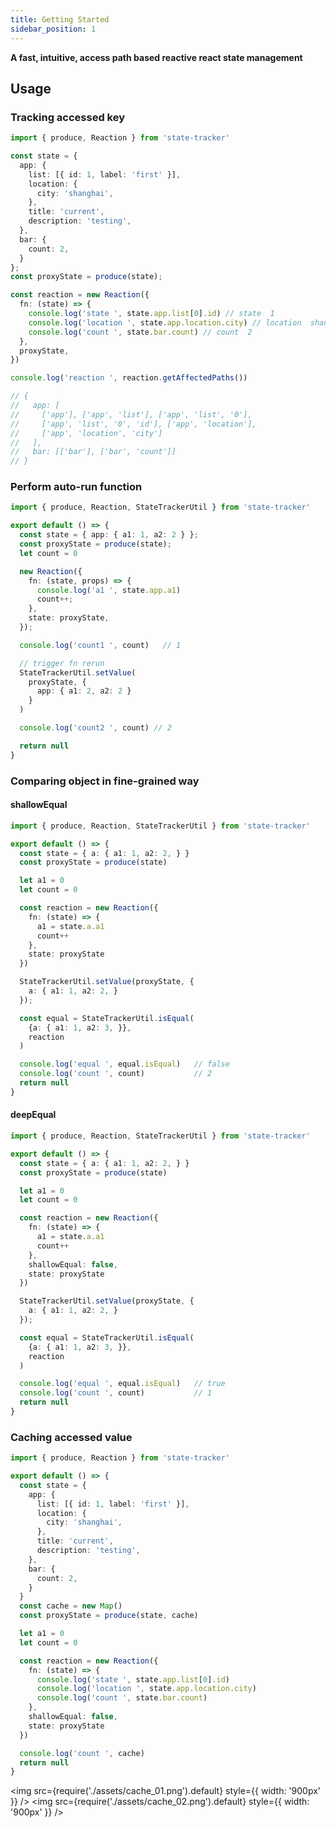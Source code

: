 ```yaml
---
title: Getting Started
sidebar_position: 1
---
```


__A fast, intuitive, access path based reactive react state management__

## Usage

### Tracking accessed key

```ts
import { produce, Reaction } from 'state-tracker'

const state = {
  app: {
    list: [{ id: 1, label: 'first' }],
    location: {
      city: 'shanghai',
    },
    title: 'current',
    description: 'testing',
  },
  bar: {
    count: 2,
  }
};
const proxyState = produce(state);

const reaction = new Reaction({
  fn: (state) => {
    console.log('state ', state.app.list[0].id) // state  1
    console.log('location ', state.app.location.city) // location  shanghai
    console.log('count ', state.bar.count) // count  2
  },
  proxyState,
})

console.log('reaction ', reaction.getAffectedPaths())

// {
//   app: [
//     ['app'], ['app', 'list'], ['app', 'list', '0'],
//     ['app', 'list', '0', 'id'], ['app', 'location'],
//     ['app', 'location', 'city']
//   ],
//   bar: [['bar'], ['bar', 'count']]
// }
```

### Perform auto-run function

```ts
import { produce, Reaction, StateTrackerUtil } from 'state-tracker'

export default () => {
  const state = { app: { a1: 1, a2: 2 } };
  const proxyState = produce(state);
  let count = 0

  new Reaction({
    fn: (state, props) => {
      console.log('a1 ', state.app.a1)
      count++;
    },
    state: proxyState,
  });

  console.log('count1 ', count)   // 1

  // trigger fn rerun
  StateTrackerUtil.setValue(
    proxyState, {
      app: { a1: 2, a2: 2 }
    }
  )

  console.log('count2 ', count) // 2

  return null
}
```

### Comparing object in fine-grained way

#### shallowEqual

```ts
import { produce, Reaction, StateTrackerUtil } from 'state-tracker'

export default () => {
  const state = { a: { a1: 1, a2: 2, } }
  const proxyState = produce(state)

  let a1 = 0
  let count = 0

  const reaction = new Reaction({
    fn: (state) => {
      a1 = state.a.a1
      count++
    },
    state: proxyState
  })

  StateTrackerUtil.setValue(proxyState, {
    a: { a1: 1, a2: 2, }
  });

  const equal = StateTrackerUtil.isEqual(
    {a: { a1: 1, a2: 3, }},
    reaction
  )

  console.log('equal ', equal.isEqual)   // false
  console.log('count ', count)           // 2
  return null
}
```

#### deepEqual

```ts
import { produce, Reaction, StateTrackerUtil } from 'state-tracker'

export default () => {
  const state = { a: { a1: 1, a2: 2, } }
  const proxyState = produce(state)

  let a1 = 0
  let count = 0

  const reaction = new Reaction({
    fn: (state) => {
      a1 = state.a.a1
      count++
    },
    shallowEqual: false,
    state: proxyState
  })

  StateTrackerUtil.setValue(proxyState, {
    a: { a1: 1, a2: 2, }
  });

  const equal = StateTrackerUtil.isEqual(
    {a: { a1: 1, a2: 3, }},
    reaction
  )

  console.log('equal ', equal.isEqual)   // true
  console.log('count ', count)           // 1
  return null
}
```

### Caching accessed value

```ts
import { produce, Reaction } from 'state-tracker'

export default () => {
  const state = {
    app: {
      list: [{ id: 1, label: 'first' }],
      location: {
        city: 'shanghai',
      },
      title: 'current',
      description: 'testing',
    },
    bar: {
      count: 2,
    }
  }
  const cache = new Map()
  const proxyState = produce(state, cache)

  let a1 = 0
  let count = 0

  const reaction = new Reaction({
    fn: (state) => {
      console.log('state ', state.app.list[0].id)
      console.log('location ', state.app.location.city)
      console.log('count ', state.bar.count)
    },
    shallowEqual: false,
    state: proxyState
  })

  console.log('count ', cache)
  return null
}
```

<img src={require('./assets/cache_01.png').default} style={{ width: '900px' }} />
<img src={require('./assets/cache_02.png').default} style={{ width: '900px' }} />